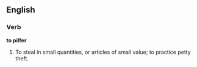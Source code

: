 ==English==

===Verb===

'''to pilfer'''

#To steal in small quantities, or articles of small value; to practice petty theft.
